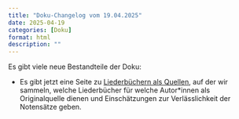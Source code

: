 ```yaml
---
title: "Doku-Changelog vom 19.04.2025"
date: 2025-04-19
categories: [Doku]
format: html
description: ""
---
```


Es gibt viele neue Bestandteile der Doku:

-   Es gibt jetzt eine Seite zu [Liederbüchern als Quellen](quellen.qmd), auf der wir sammeln, welche Liederbücher für welche Autor\*innen als Originalquelle dienen und Einschätzungen zur Verlässlichkeit der Notensätze geben.
